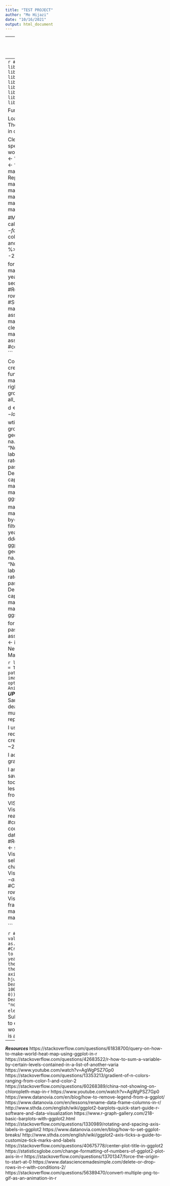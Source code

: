 ```yaml
---
title: "TEST PROJECT"
author: "Mo Hijazi"
date: "10/16/2021"
output: html_document
---
```

---
title: "Project 1 - Malaria"
author: "Mo Hijazi"
date: "10/12/2021"
output: html_document
---
```r
# All libraries required for code.
library(ggplot2)
library(reshape2)
library(tidyr)
library(janitor)
library(viridis)
library(viridisLite)
library(maps)
library(tidyverse)
library(scales)
library(gifski)
library(dplyr)
library(ggthemes)
library(readr)
library(magick)
library(magrittr)
```

Functions:


Loading in the data set "malaria_data.csv." The data set contains malaria related deaths in different countries in relation to age. 
```r

#Loading in the csv file. 
malaria <- read.csv("malaria_data_2.csv", skip = 1)
```

Cleaning up the data set: 
```r
#Renaming specific countries on the data to match the world map names.
malaria$Entity[1401:1428] <- "Ivory Coast"
malaria$Entity[1345:1372] <- "Democratic Republic of the Congo"
malaria$Entity[1541:1568] <- "Democratic Republic of the Congo"
malaria$Entity[1065:1092] <- "China"
malaria$Entity[1121:1148] <- "Spain"
malaria$Entity[1681:1708] <- "China"
malaria$Entity[5209:5236] <- "China"
malaria$Entity[5293:5348] <- "China"

#Making sure the data is numeric for calculations.
malaria$Entity <- factor(malaria$Entity) 
#Cleaning up the column names, removing unneeded columns, and omitting any NA values.
malaria <- malaria %>% clean_names() %>%
  subset( select = -2) %>% 
  na.omit()

for(i in 1990:2017){
  clean.malaria <- malaria[malaria$year==i,] #Isolating specific year
  rownames(clean.malaria) <- seq(length=nrow(clean.malaria)) #Renumbering rows
  clean.malaria$deaths <- rowSums(clean.malaria[1:230,3:7]) #Summing up the columns for each country. 
  malaria.forloop <- assign(paste0("malaria.all.",i), clean.malaria) 
  malaria.country <- data.frame("region" = clean.malaria[,1], "deaths" = malaria.forloop$deaths) 
  assign(paste0("malaria.all.",i),malaria.country) #combining the data with a df of countries.
}
```

Combining world map data with my data to create visual:
```r
Malaria.Map.F <- function(df.year,year,save.name){ 
  mapdata <- map_data("world")
  d <- df.year %>%
  right_join(mapdata, by= "region") %>%
  group_by(region)%>% 
  filter_if(~is.numeric(.), all_vars(!is.infinite(.)))

d <- subset(d, select = -7)
d$deaths <- log(d$deaths)

wtihout_canvas = ggplot(d, aes(long, lat, group=group))+
  geom_polygon(aes(fill=deaths), na.rm="black")+ 
  scale_fill_viridis(name = "Number of Deaths", breaks = c(2,10), labels=c("Low death rates", "High death rates"), limits = c(0,12))+
  labs(title = paste("Average Number of Malaria Related Deaths in Different Countries (Year:",year,")"),
       caption = "** Gray regions do not have malaria deaths or data pretaining to number of malaria deaths **")+
  theme_void()
ggsave(save.name,height = 6, width=9)
}

 mapdata <- map_data("world")
  d <- malaria.all.1990 %>%
  right_join(mapdata, by= "region") %>%
  group_by(region)%>% 
  filter_if(~is.numeric(.), all_vars(!is.infinite(.)))
  year <- 1990
d <- subset(d, select = -7)
d$deaths <- log(d$deaths)
wtihout_canvas = ggplot(d, aes(long, lat, group=group))+
  geom_polygon(aes(fill=deaths), na.rm="black")+ 
  scale_fill_viridis(name = "Number of Deaths", breaks = c(2,10), labels=c("Low death rates", "High death rates"), limits = c(0,12))+
  labs(title = paste("Average Number of Malaria Related Deaths in Different Countries (Year:",year,")"),
       caption = "** Gray regions do not have malaria deaths or data pretaining to number of malaria deaths **")+
  theme_void()
ggsave(save.name,height = 6, width=9)

for(i in 1990:2017){
  df.year <- paste0("malaria.all.",i)
assign("df.year",eval(as.name(df.year)))
  year <- i
  save.name <- paste0("Mo-NewPlot.",i,".png")
  Malaria.Map.F(df.year,year,save.name)
}
```

```r
list.files(pattern = '*.png', full.names = TRUE) %>% 
        image_read() %>% # reads each path file
        image_join() %>% # joins image
        image_animate(fps=1) %>% # animates, can opt for number of loops
        image_write("Mo-AnimatedMap.gif") # write to current dir
```
***UPDATES FOR VISUAL 1***
Hannah Sukhdeo, Sarah Fraschetti, Azure Gilmore: I log-ed all death values making the range of deaths much more compact. This created a better representation with the color gradient I used. 

I used the "without_canvas" function to reduce amount of computing needed when creating the map. This reduced the time from ~25 minutes to ~15 seconds! YAY!

I added a title and a caption describing the gray regions of the map. 

I animated the map by year! (For this I had to save the maps for each year as a PNG which took forever. I noticed saving to PDF took way less time; however, I couldn't get R to convert from PDF to PNG.)

VISUAL 2:
```r
#Loading in the csv file. 
Visual2malaria <- read.csv("malaria_data.csv", skip = 1)
#creating a data frame with just "world" death counts
Visual2malaria <- data.frame(Visual2malaria[6357:6384,]) 
#Removing unneeded columns
Visual2malaria <- subset(Visual2malaria, select = -2)
Visual2malaria <- subset(Visual2malaria, select = -1)
#making year counts as characters for easier visual edits. 
Visual2malaria$Year <- as.character(Visual2malaria$Year)
#Combining column deaths. 
total.deaths <- rowSums(Visual2malaria[,2:6])
year <- Visual2malaria$Year
#Creating a new data fram with years and total deaths.
malaria.world <- cbind(year, total.deaths)
malaria.world <- as.data.frame(malaria.world)

```


```r
#Making all death counts into numeric values.
malaria.world$total.deaths <- as.numeric(malaria.world$total.deaths)
#Creating bar graph and making aes edits to bar graph.
ggplot(malaria.world, aes(x= year, y= total.deaths, fill = year))+
  theme_dark()+
  geom_bar(stat = "identity")+ 
  theme(text = element_text(size=10),
        axis.text.x = element_text(angle=90, hjust=1))+
  scale_y_continuous(name="Total Deaths", breaks= seq(0,1500000, by= 100000), labels = comma, expand = c(0, 0))+
  xlab("Year")+
  ggtitle("Total Malaria Deaths per Year")+
  theme(legend.position = "none")+ 
  theme(plot.title = element_text(hjust = 0.5))
```
***UPDATE***
Hannah Sukhdeo: You mentioned to add percentages to each of the brag graph I don't think this would be proper for this visual as each graph is a total number of deaths for each year.


------------------------------------------------------------------------------------------------------------------------
***Resources***
https://stackoverflow.com/questions/61838700/query-on-how-to-make-world-heat-map-using-ggplot-in-r
https://stackoverflow.com/questions/42683522/r-how-to-sum-a-variable-by-certain-levels-contained-in-a-list-of-another-varia
https://www.youtube.com/watch?v=AgWgPSZ7Gp0
https://stackoverflow.com/questions/13353213/gradient-of-n-colors-ranging-from-color-1-and-color-2
https://stackoverflow.com/questions/60268389/china-not-showing-on-chloropleth-map-in-r
https://www.youtube.com/watch?v=AgWgPSZ7Gp0
https://www.datanovia.com/en/blog/how-to-remove-legend-from-a-ggplot/
https://www.datanovia.com/en/lessons/rename-data-frame-columns-in-r/
http://www.sthda.com/english/wiki/ggplot2-barplots-quick-start-guide-r-software-and-data-visualization
https://www.r-graph-gallery.com/218-basic-barplots-with-ggplot2.html
https://stackoverflow.com/questions/1330989/rotating-and-spacing-axis-labels-in-ggplot2
https://www.datanovia.com/en/blog/how-to-set-ggplot-breaks/
http://www.sthda.com/english/wiki/ggplot2-axis-ticks-a-guide-to-customize-tick-marks-and-labels
https://stackoverflow.com/questions/40675778/center-plot-title-in-ggplot2
https://statisticsglobe.com/change-formatting-of-numbers-of-ggplot2-plot-axis-in-r
https://stackoverflow.com/questions/13701347/force-the-origin-to-start-at-0
https://www.datasciencemadesimple.com/delete-or-drop-rows-in-r-with-conditions-2/
https://stackoverflow.com/questions/56389470/convert-multiple-png-to-gif-as-an-animation-in-r




